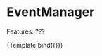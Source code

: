 
<Meta title="Events/Manage" component={EventManager} />


# EventManager

Features:
???

<Canvas>
  <Story
    name="EventManager"
    args={{
      events: [
        {
          name: "Hogyan készítsünk honlapot",
          id: "id1",
          description: "",
          presenter: "Dr. Aladár Béla",
          capacity: 30,
        },
        {
          name: "Hogyan készítsünk honlapot, de hosszabb",
          id: "id2",
          description: "",
          presenter: "Kovács János",
          capacity: 25,
        },
        {
          name: "x",
          id: "id3",
          description: "",
          presenter: "x y",
          capacity: 20,
        },
        {
          name: "x",
          id: "id4",
          description: "",
          presenter: "x y",
          capacity: 15,
        },
        {
          name: "x",
          id: "id5",
          description: "",
          presenter: "x y",
          capacity: 10,
        },
        {
          name: "x",
          id: "id6",
          description: "",
          presenter: "x y",
          capacity: 5,
        },
        {
          name: "x",
          id: "id6",
          description: "",
          presenter: "x y",
          capacity: 0,
        },
      ],
    }}
  >
    {Template.bind({})}
  </Story>
</Canvas>
